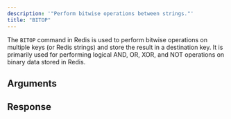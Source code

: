 ```yaml
---
description: '"Perform bitwise operations between strings."'
title: "BITOP"
---
```

The `BITOP` command in Redis is used to perform bitwise operations on multiple keys (or Redis strings) and store the result in a destination key. It is primarily used for performing logical AND, OR, XOR, and NOT operations on binary data stored in Redis.
## Arguments
## Response